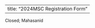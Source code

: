 
---
title: "2024MSC Registration Form"
---
Closed; Mahasanid

<!--
<style>
  button[type="submit"] {
    display: inline-block;
    padding: 10px 20px;
    font-size: 16px;
    font-weight: bold;
    text-align: center;
    text-decoration: none;
    background-color: #007bff;
    color: #fff;
    border: none;
    border-radius: 4px;
    cursor: pointer;
    -webkit-appearance: none;
    -moz-appearance: none;
    appearance: none;
  }
</style>


<form action="https://formspree.io/f/mqkrnprr" method="POST">
  <label for="name">Name:</label>
  <input type="text" name="name" required>

  <label for="email">Email:</label>
  <input type="email" name="email" required>

  <label for="affiliation">Affiliation:</label>
  <input type="text" name="affiliation" required>

  <label for="category">Category:</label>
  <select id="category" name="category" required>
    <option value="">Select your category</option>
    <option value="Doctor">Doctor</option>
    <option value="Pharmacist">Pharmacist</option>
    <option value="Nurse">Nurse</option>
    <option value="Other">Other</option>
  </select><br>

  <label for="specialty">Specialty (if applicable):</label>
    <select id="specialty" name="specialty" required>
    <option value="">Select your specialty</option>
    <option value="Pharmacy">Pharmacy</option>
    <option value="Internal Medicine">Internal Medicine</option>
    <option value="General Surgery">General Surgery</option>
    <option value="OBGYN">OBGYN</option>
    <option value="Pediatrics">Pediatrics</option>
    <option value="Orthopedics">Orthopedics</option>
    <option value="Neurology">Neurology</option>
    <option value="Neurosurgery">Neurosurgery</option>
    <option value="Cardiology">Cardiology</option>
    <option value="ENT">ENT</option>
    <option value="OMS">OMS</option>
    <option value="Eye">Eye</option>
    <option value="Rehabilitation">Rehabilitation</option>
    <option value="Pathology">Pathology</option>
    <option value="Nephrology">Nephrology</option>
    <option value="Radiology">Radiology</option>
    <option value="Urology">Urology</option>
    <option value="General Practice">GP</option>
    <option value="Infectious Disease and Tropical Medicine">GP</option>    
    <option value="Others">Others</option>
  </select><br>

  <button type="submit">Register</button>
</form>

-->